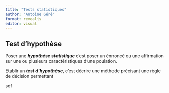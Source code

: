 ```yaml
---
title: "Tests statistiques"
author: "Antoine Géré"
format: revealjs
editor: visual
---
```


## Test d'hypothèse

Poser une ***hypothèse statistique*** c'est poser un énnoncé ou une affirmation sur une ou plusieurs caractéristiques d'une poulation.



Etablir un ***test d'hypothèse***, c'est décrire une méthode précisant une règle de décision permettant 

sdf